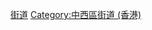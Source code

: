 [[Category:中環|街道]]
[[Category:中西區街道_(香港)|Category:中西區街道 (香港)]]
{{commonscat|Streets in Central, Hong Kong}}